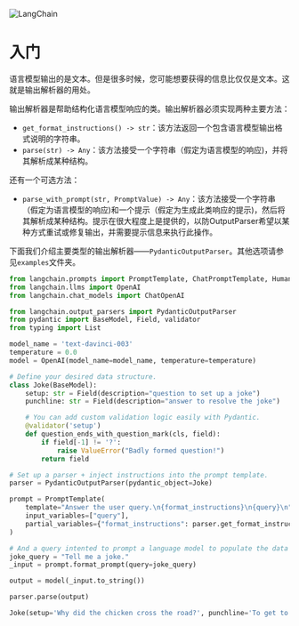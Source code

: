 

<Head>
  <script>
    {
      `(function() {
         var _hmt = _hmt || [];
(function() {
  var hm = document.createElement("script");
  hm.src = "https://hm.baidu.com/hm.js?e60fb290e204e04c5cb6f79b0ac1e697";
  var s = document.getElementsByTagName("script")[0]; 
  s.parentNode.insertBefore(hm, s);
})();
       })();`
    }
  </script>
</Head>

![LangChain](https://pica.zhimg.com/50/v2-56e8bbb52aa271012541c1fe1ceb11a2_r.gif)



入门
=========

语言模型输出的是文本。但是很多时候，您可能想要获得的信息比仅仅是文本。这就是输出解析器的用处。

输出解析器是帮助结构化语言模型响应的类。输出解析器必须实现两种主要方法：

* `get_format_instructions() -> str`：该方法返回一个包含语言模型输出格式说明的字符串。
* `parse(str) -> Any`：该方法接受一个字符串（假定为语言模型的响应)，并将其解析成某种结构。

还有一个可选方法：

* `parse_with_prompt(str, PromptValue) -> Any`：该方法接受一个字符串（假定为语言模型的响应)和一个提示（假定为生成此类响应的提示)，然后将其解析成某种结构。提示在很大程度上是提供的，以防OutputParser希望以某种方式重试或修复输出，并需要提示信息来执行此操作。

下面我们介绍主要类型的输出解析器——`PydanticOutputParser`。其他选项请参见`examples`文件夹。

```python
from langchain.prompts import PromptTemplate, ChatPromptTemplate, HumanMessagePromptTemplate
from langchain.llms import OpenAI
from langchain.chat_models import ChatOpenAI

from langchain.output_parsers import PydanticOutputParser
from pydantic import BaseModel, Field, validator
from typing import List

```

```python
model_name = 'text-davinci-003'
temperature = 0.0
model = OpenAI(model_name=model_name, temperature=temperature)

```

```python
# Define your desired data structure.
class Joke(BaseModel):
    setup: str = Field(description="question to set up a joke")
    punchline: str = Field(description="answer to resolve the joke")

    # You can add custom validation logic easily with Pydantic.
    @validator('setup')
    def question_ends_with_question_mark(cls, field):
        if field[-1] != '?':
            raise ValueError("Badly formed question!")
        return field

```

```python
# Set up a parser + inject instructions into the prompt template.
parser = PydanticOutputParser(pydantic_object=Joke)

```

```python
prompt = PromptTemplate(
    template="Answer the user query.\n{format_instructions}\n{query}\n",
    input_variables=["query"],
    partial_variables={"format_instructions": parser.get_format_instructions()}
)

```

```python
# And a query intented to prompt a language model to populate the data structure.
joke_query = "Tell me a joke."
_input = prompt.format_prompt(query=joke_query)

```

```python
output = model(_input.to_string())

```

```python
parser.parse(output)

```

```python
Joke(setup='Why did the chicken cross the road?', punchline='To get to the other side!')

```

